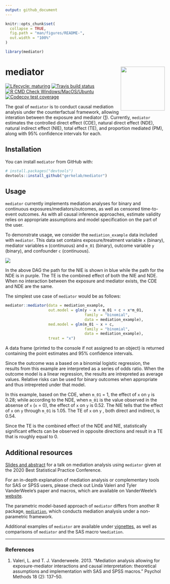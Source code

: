 ```yaml
---
output: github_document
---
```


```r

knitr::opts_chunk$set(
  collapse = TRUE,
  fig.path = "man/figures/README-",
  out.width = "100%"
)

library(mediator)
```

# mediator <img src="man/figures/hex.png" align="right" height="139" />

<!-- badges: start -->
[![Lifecycle:
maturing](https://img.shields.io/badge/lifecycle-maturing-blue.svg)](https://www.tidyverse.org/lifecycle/#maturing)
[![Travis build
status](https://img.shields.io/travis/GerkeLab/mediator/master?logo=travis&style=flat&label=Linux)](https://travis-ci.com/GerkeLab/mediator)
[![R CMD Check
Windows/MacOS/Ubuntu](https://github.com/GerkeLab/mediator/workflows/R%20CMD%20Check%20Windows/MacOS/Ubuntu/badge.svg)](https://github.com/GerkeLab/mediator/actions?query=workflow%3A%22R+CMD+Check+Windows%2FMacOS%2FUbuntu%22)
[![Codecov test
coverage](https://codecov.io/gh/GerkeLab/mediator/branch/master/graph/badge.svg)](https://codecov.io/gh/GerkeLab/mediator?branch=master)
<!-- badges: end -->

The goal of `mediator` is to conduct causal mediation analysis under the counterfactual framework, allowing interation between the exposure and mediator ([1](#references)). Currently, `mediator` estimates the controlled direct effect (CDE), natural direct effect (NDE), natural indirect effect (NIE), total effect (TE), and proportion mediated (PM), along with 95% confidence intervals for each. 

## Installation

You can install `mediator` from GitHub with: 

```r
# install.packages("devtools")
devtools::install_github("gerkelab/mediator")
```

<!--- add CRAN once up --->

## Usage 

`mediator` currently implements mediation analyses for binary and continuous exposures/mediators/outcomes, as well as censored time-to-event outcomes. As with all causal inference approaches, estimate validity relies on appropriate assumptions and model specification on the part of the user. 

To demonstrate usage, we consider the `mediation_example` data included with `mediator`. This data set contains exposure/treatment variable `x`  (binary), mediator variables `m` (continuous) and `m_01` (binary), outcome variable `y` (binary), and confounder `c` (continuous).

![](man/figures/mediator-dag.png)

In the above DAG the path for the NIE is shown in blue while the path for the NDE is in purple. The TE is the combined effect of both the NIE and NDE. When no interaction between the exposure and mediator exists, the CDE and NDE are the same. 

The simplest use case of `mediator` would be as follows:

```r


mediator::mediator(data = mediation_example,
                   out.model = glm(y ~ x + m_01 + c + x*m_01,
                                   family = "binomial",
                                   data = mediation_example),
                   med.model = glm(m_01 ~ x + c, 
                                   family = "binomial",
                                   data = mediation_example),
                   treat = "x")
```

A data frame (printed to the console if not assigned to an object) is returned containing the point estimates and 95% confidence intervals. 

Since the outcome was a based on a binomial logistic regression, the results from this example are interpreted as a series of odds ratio. When the outcome model is a linear regression, the results are intrepreted as average values. Relative risks can be used for binary outcomes when appropriate and thus intrepreted under that model. 

In this example, based on the CDE, when `m_01` = 1, the effect of `x` on `y` is 0.28; while according to the NDE, when `m_01` is the value observed in the absense of `x` (`x` = 0), the effect of `x` on `y` is 0.52. The NIE tells that the effect of `x` on `y` through `m_01` is 1.05. The TE of `x` on `y` , both direct and indirect, is 0.54. 

Since the TE is the combined effect of the NDE and NIE, statistically significant effects can be observed in opposite directions and result in a TE that is roughly equal to 0. 

## Additional resources 

[Slides and abstract](https://github.com/jhcreed/bsp2020-mediator) for a talk on mediation analysis using `mediator` given at the 2020 Best Statistical Practice Conference.

For an in-depth explanation of mediation analysis or complementary tools for SAS or SPSS users, please check out Linda Valeri and Tyler VanderWeele's paper and  macros, which are available on VanderWeele's [website](https://www.hsph.harvard.edu/tyler-vanderweele/tools-and-tutorials/). 

The parametric model-based approach of `mediator` differs from another R package, [`mediation`](https://cran.r-project.org/web/packages/mediation/vignettes/mediation.pdf), which conducts mediation analysis under a non-parametric framework. 

Additional examples of `mediator` are available under [vignettes](https://github.com/GerkeLab/mediator/tree/tag-edits/vignettes), as well as comparisons of `mediator` and the SAS macro `%mediation`. 

***

### References

1. Valeri, L. and T. J. Vanderweele. 2013. “Mediation analysis allowing for exposure-mediator interactions and causal interpretation: theoretical assumptions and implementation with SAS and SPSS macros.” Psychol Methods 18 (2): 137–50. 
